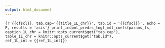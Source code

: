 ```yaml
---
output: html_document
---
```


```{r {{cfscl}}, tab.cap='{{title_1L_chr}}', tab.id = '{{cfscl}}', echo = F, results = 'asis'}
print_indpnt_predrs_lngl_mdl_coefs(params_ls,
                                   caption_1L_chr = knitr::opts_current$get("tab.cap"),
                                   table_1L_chr = knitr::opts_current$get("tab.id"),
                                   ref_1L_int = {{ref_1L_int}})
```
